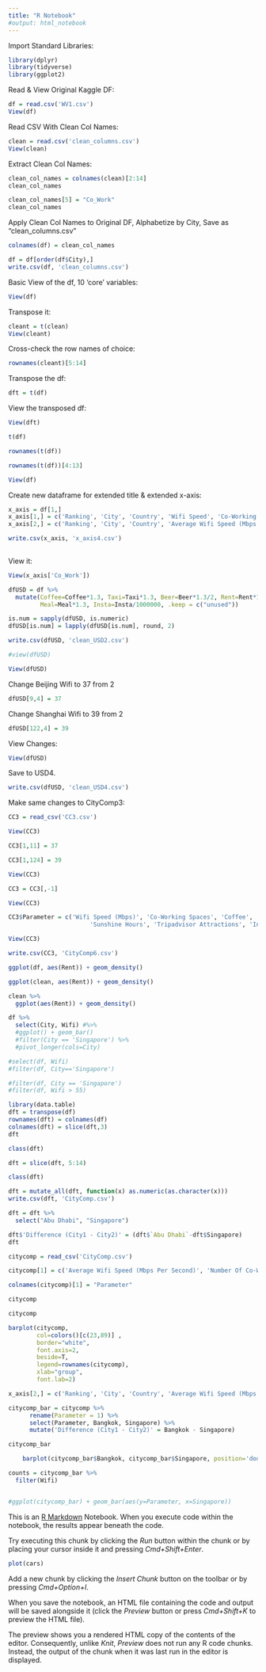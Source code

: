 ```yaml
---
title: "R Notebook"
#output: html_notebook
---
```


Import Standard Libraries:
```r
library(dplyr)
library(tidyverse)
library(ggplot2)
```

Read & View Original Kaggle DF: 
```r
df = read.csv('WV1.csv')
View(df)
```

Read CSV With Clean Col Names: 
```r
clean = read.csv('clean_columns.csv')
View(clean)
```

Extract Clean Col Names:
```r
clean_col_names = colnames(clean)[2:14]
clean_col_names
```

```r
clean_col_names[5] = "Co_Work"
clean_col_names
```



Apply Clean Col Names to Original DF, Alphabetize by City, Save as "clean_columns.csv"
```r
colnames(df) = clean_col_names

df = df[order(df$City),]
write.csv(df, 'clean_columns.csv')
```

Basic View of the df, 10 'core' variables: 
```r
View(df)
```

Transpose it:
```r
cleant = t(clean)
View(cleant)
```

Cross-check the row names of choice: 
```r
rownames(cleant)[5:14]
```

Transpose the df:
```r
dft = t(df)
```

View the transposed df: 
```r
View(dft)
```

```r
t(df)
```

```r
rownames(t(df))
```

```r
rownames(t(df))[4:13]
```

```r
View(df)
```

Create new dataframe for extended title & extended x-axis:
```r

x_axis = df[1,]
x_axis[1,] = c('Ranking', 'City', 'Country', 'Wifi Speed', 'Co-Working Spaces', 'Coffee', 'Taxi', 'Beer', 'Studio Rentals', 'Meals At Local Restaurant', 'Sunshine Hours', 'Attractions On Tripadvisor', 'Instagramability')
x_axis[2,] = c('Ranking', 'City', 'Country', 'Average Wifi Speed (Mbps Per Second)', 'Number Of Co-Working Spaces', 'Average Price Per Cup (US$)', 'Average Fare Per Km (US$)', 'Average Price Per Glass (US$)', 'Average 1 BR Rental For 1 Month (US$)', 'Average Price Per Meal (US$)', 'Average Annual Hours', 'Number Of Attractions', 'Number Of Photos with # (in Millions)')

write.csv(x_axis, 'x_axis4.csv')
  
```

View it:
```r
View(x_axis['Co_Work'])
```

```r
dfUSD = df %>%
  mutate(Coffee=Coffee*1.3, Taxi=Taxi*1.3, Beer=Beer*1.3/2, Rent=Rent*1.3, 
         Meal=Meal*1.3, Insta=Insta/1000000, .keep = c("unused"))

is.num = sapply(dfUSD, is.numeric)
dfUSD[is.num] = lapply(dfUSD[is.num], round, 2)

write.csv(dfUSD, 'clean_USD2.csv')

#view(dfUSD)

```

```r
View(dfUSD)
```

Change Beijing Wifi to 37 from 2
```r
dfUSD[9,4] = 37
```

Change Shanghai Wifi to 39 from 2
```r
dfUSD[122,4] = 39
```

View Changes:
```r
View(dfUSD)
```

Save to USD4. 
```r
write.csv(dfUSD, 'clean_USD4.csv')
```

Make same changes to CityComp3:
```r
CC3 = read_csv('CC3.csv')
```

```r
View(CC3)
```

```r
CC3[1,11] = 37
```

```r
CC3[1,124] = 39
```

```r
View(CC3)
```

```r
CC3 = CC3[,-1]
```

```r
View(CC3)
```

```r
CC3$Parameter = c('Wifi Speed (Mbps)', 'Co-Working Spaces', 'Coffee', 'Taxi', 'Beer', 'Rentals', 'Meals',
                       'Sunshine Hours', 'Tripadvisor Attractions', 'Instagrammability')
```

```r
View(CC3)
```


```r
write.csv(CC3, 'CityComp6.csv')
```




```r
ggplot(df, aes(Rent)) + geom_density()
```
```r
ggplot(clean, aes(Rent)) + geom_density()
```

```r
clean %>%
  ggplot(aes(Rent)) + geom_density()
```



```r
df %>%
  select(City, Wifi) #%>%
  #ggplot() + geom_bar()
  #filter(City == 'Singapore') %>%
  #pivot_longer(cols=City)

#select(df, Wifi)
#filter(df, City=='Singapore')
```

```r
#filter(df, City == 'Singapore')
#filter(df, Wifi > 55)
```


```r
library(data.table)
dft = transpose(df)
rownames(dft) = colnames(df)
colnames(dft) = slice(dft,3)
dft
```

```r
class(dft)
```

```r
dft = slice(dft, 5:14)
```


```r
class(dft)
```

```r
dft = mutate_all(dft, function(x) as.numeric(as.character(x)))
write.csv(dft, 'CityComp.csv')

```


```r
dft = dft %>%
  select("Abu Dhabi", "Singapore") 

```

```r
dft$'Difference (City1 - City2)' = (dft$`Abu Dhabi`-dft$Singapore)
dft
```

```r
citycomp = read_csv('CityComp.csv')
```


```r
citycomp[1] = c('Average Wifi Speed (Mbps Per Second)', 'Number Of Co-Working Spaces', 'Coffee: Average Price Per Cup (US$)', 'Taxi: Average Fare Per Km (US$)', 'Beer: Average Price Per Glass (US$)', 'Average 1 BR Rental For 1 Month (US$)', 'Local Restaurant: Average Price Per Meal (US$)', 'Sunshine: Average Annual Hours', 'Tripadvisor: Number Of Attractions', 'Instagram: Number Of Photos with # (in Millions)')
```


```r
colnames(citycomp)[1] = "Parameter"
```


```r
citycomp
```

```r
citycomp
```



```r
barplot(citycomp, 
        col=colors()[c(23,89)] , 
        border="white", 
        font.axis=2, 
        beside=T, 
        legend=rownames(citycomp), 
        xlab="group", 
        font.lab=2)
```





```r
x_axis[2,] = c('Ranking', 'City', 'Country', 'Average Wifi Speed (Mbps Per Second)', 'Number Of Co-Working Spaces', 'Average Price Per Cup (US$)', 'Average Fare Per Km (US$)', 'Average Price Per Glass (US$)', 'Average 1 BR Rental For 1 Month (US$)', 'Average Price Per Meal (US$)', 'Average Annual Hours', 'Number Of Attractions', 'Number Of Photos with # (in Millions)')
```


```r
citycomp_bar = citycomp %>%
      rename(Parameter = 1) %>%
      select(Parameter, Bangkok, Singapore) %>%
      mutate('Difference (City1 - City2)' = Bangkok - Singapore) 

citycomp_bar
```

```r
    barplot(citycomp_bar$Bangkok, citycomp_bar$Singapore, position='dodge')
```

```r

counts = citycomp_bar %>%
  filter(Wifi) 


#ggplot(citycomp_bar) + geom_bar(aes(y=Parameter, x=Singapore))
```






This is an [R Markdown](http://rmarkdown.rstudio.com) Notebook. When you execute code within the notebook, the results appear beneath the code. 

Try executing this chunk by clicking the *Run* button within the chunk or by placing your cursor inside it and pressing *Cmd+Shift+Enter*. 

```r
plot(cars)
```

Add a new chunk by clicking the *Insert Chunk* button on the toolbar or by pressing *Cmd+Option+I*.

When you save the notebook, an HTML file containing the code and output will be saved alongside it (click the *Preview* button or press *Cmd+Shift+K* to preview the HTML file). 

The preview shows you a rendered HTML copy of the contents of the editor. Consequently, unlike *Knit*, *Preview* does not run any R code chunks. Instead, the output of the chunk when it was last run in the editor is displayed.


